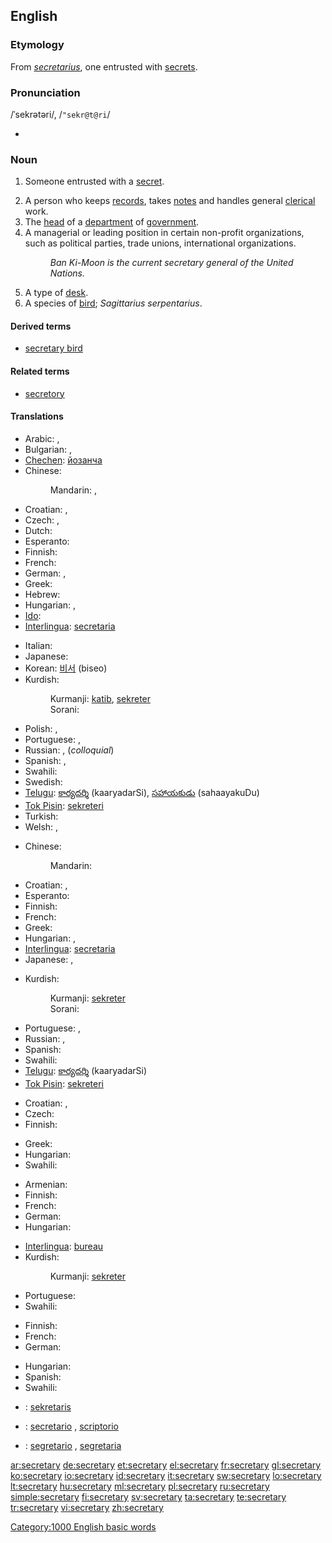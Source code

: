 {{wikipedia|dab=secretary (disambiguation)|secretary}}
==English==

===Etymology===
From {{ML.}} ''[[secretarius]]'', one entrusted with [[secret]]s.

===Pronunciation===
/ˈsekrətəri/, /<tt>"sekr@t@ri</tt>/
* {{audio|en-us-secretary.ogg|Audio (US)}}

===Noun===
{{wikipedia}}
{{en-noun|secretaries}}

# {{obsolete}} Someone entrusted with a [[secret]].
# A person who keeps [[records]], takes [[notes]] and handles general [[clerical]] work.
# The [[head]] of a [[department]] of [[government]].
# A managerial or leading position in certain non-profit organizations, such as political parties, trade unions, international organizations.
#: ''Ban Ki-Moon is the current secretary general of the United Nations.''
# A type of [[desk]].
# A species of [[bird]]; ''Sagittarius serpentarius''.

====Derived terms====
* [[secretary bird]]

====Related terms====
* [[secretory]]

====Translations====
{{trans-top|person keeping records and handling clerical work}}
* Arabic: {{t|ar|سكرتير|m|tr=sikritér|sc=Arab}},  {{t|ar|سكرتيرة|f|tr=sikritéra|sc=Arab}}
* Bulgarian: {{t+|bg|секретар|m|tr=sekretar|sc=Cyrl}},  {{t|bg|секретарка|f|tr=sekretarka|sc=Cyrl}}
* [[Chechen]]: [[йозанча]]
* Chinese:
*: Mandarin: {{t-|cmn|秘書|sc=Hani}},  {{t|cmn|秘书|tr=mìshū|sc=Hani}}
* Croatian: {{t-|hr|tajnik|m|alt=tȃjnīk}}, {{t-|hr|tajnica|f|alt=tȃjnica}}
* Czech: {{t|cs|sekretář|m}},  {{t-|cs|sekretářka|f}}
* Dutch: {{t+|nl|secretaresse|f}}
* Esperanto: {{t-|eo|sekretario|xs=Esperanto}}
* Finnish: {{t-|fi|sihteeri}}
* French: {{t+|fr|secrétaire|m|f}}
* German: {{t+|de|Sekretär|m}},  {{t-|de|Sekretärin|f}}
* Greek: {{t+|el|γραμματέας|m|f|tr=gramatéas|sc=Grek}}
* Hebrew: {{he-translation|מזכיר|mazkir}} {{m}}
* Hungarian: {{t+|hu|titkár}}, {{t+|hu|titkárnő}}
* [[Ido]]: {{t+|io|sekretario|xs=Ido}}
* [[Interlingua]]: [[secretaria]] {{f}}
{{trans-mid}}
* Italian: {{t+|it|segretario|m}}
* Japanese: {{t-|ja|秘書|tr=ひしょ, hisho|sc=Jpan}}
* Korean: [[비서]] (biseo)
* Kurdish:
*: Kurmanji: [[katib]], [[sekreter]]
*: Sorani: {{t|ku|سکرتێر|tr=sikirtaer|sc=ku-Arab}}
* Polish: {{t+|pl|sekretarz|m}},  {{t|pl|sekretarka|f}}
* Portuguese: {{t+|pt|secretário|m}}, {{t+|pt|secretária|f}}
* Russian: {{t+|ru|секретарь|m|f|tr=sekretár’|sc=Cyrl}},  {{t|ru|секретарша|f|tr=sekretárša|sc=Cyrl}} (''colloquial'')
* Spanish: {{t+|es|secretario|m}}, {{t-|es|secretaria|f}}
* Swahili: {{t|sw|karani|xs=Swahili}}
* Swedish: {{t-|sv|sekreterare|c}}
* [[Telugu]]: [[కార్యదర్శి]] (kaaryadarSi), [[సహాయకుడు]] (sahaayakuDu)
* [[Tok Pisin]]: [[sekreteri]]
* Turkish: {{t+|tr|sekreter}}
* Welsh: {{t|cy|ysgrifenydd|m|xs=Welsh}},  {{t|cy|ysgrifenyddes|f|xs=Welsh}}
{{trans-bottom}}

{{trans-top|head of a department of government}}
* Chinese:
*: Mandarin: {{t-|cmn|大臣|tr=dàchén|sc=Hani}}
* Croatian: {{t-|hr|tajnik|m|alt=tȃjnīk}}, {{t-|hr|tajnica|f|alt=tȃjnica}}
* Esperanto: {{t-|eo|sekretario|xs=Esperanto}}
* Finnish: {{t+|fi|ministeri}}
* French: {{t+|fr|secrétaire}}
* Greek: {{t+|el|υπουργός|m|f|tr=ipurgós|sc=Grek}}
* Hungarian: {{t+|hu|miniszter}}, {{t-|hu|államtitkár}}
* [[Interlingua]]: [[secretaria]] {{f}}
* Japanese: {{t+|ja|大臣|tr=だいじん, daijin|sc=Jpan}}, {{t|ja|長官|tr=ちょうかん, chōkan|sc=Jpan}}
{{trans-mid}}
* Kurdish:
*: Kurmanji: [[sekreter]]
*: Sorani: {{t|ku|سکرتێر|tr=sikirtaer|sc=ku-Arab}}
* Portuguese: {{t+|pt|secretário|m}}, {{t+|pt|secretária|f}}
* Russian: {{t+|ru|министр|m|tr=minístr|sc=Cyrl}},  {{t+|ru|секретарь|m|tr=sekretár’|sc=Cyrl}}
* Spanish: {{t+|es|secretario|m}}
* Swahili: {{t|sw|karani|xs=Swahili}}
* [[Telugu]]: [[కార్యదర్శి]] (kaaryadarSi)
* [[Tok Pisin]]: [[sekreteri]]
{{trans-bottom}}

{{trans-top|leading or managerial position in certain organizations}}
* Croatian: {{t-|hr|tajnik|m|alt=tȃjnīk}}, {{t-|hr|tajnica|f|alt=tȃjnica}}
* Czech: {{t-|cs|tajemník|m}}
* Finnish: {{t-|fi|sihteeri}}
{{trans-mid}}
* Greek: {{t+|el|γραμματέας|m|f|tr=gramatéas|sc=Grek}}
* Hungarian: {{t-|hu|főtitkár}}
* Swahili: {{t|sw|karani|xs=Swahili}}
{{trans-bottom}}

{{trans-top|type of desk}}
* Armenian: {{t-|hy|գրասեղան|tr=graseġan|sc=Armn|xs=Armenian}}
* Finnish: {{t+|fi|kirjoituspöytä}}
* French: {{t+|fr|secrétaire}}
* German: {{t-|de|Schreibsekretär|m}}
* Hungarian: {{t-|hu|szekreter}}
{{trans-mid}}
* [[Interlingua]]: [[bureau]]
* Kurdish:
*: Kurmanji: [[sekreter]]
* Portuguese: {{t+|pt|escrivaninha|f}}
* Swahili: {{t|sw|makarani|xs=Swahili}}
{{trans-bottom}}

{{trans-top|sagittarius serpentarius}}
* Finnish: {{t-|fi|sihteeri}}
* French: {{t-|fr|messager serpentaire}}
* German: {{t+|de|Sekretär}}
{{trans-mid}}
* Hungarian: {{t-|hu|kígyászkeselyű}}
* Spanish: {{t-|es|serpentario|m}}
* Swahili: {{t|sw|makarani|xs=Swahili}}
{{trans-bottom}}

{{checktrans-top}}
* {{ttbc|Indonesian}}: [[sekretaris]]
* {{ttbc|Interlingua}}: [[secretario]] {{m}}, [[scriptorio]]
* {{ttbc|Italian}}: [[segretario]] {{m}}, [[segretaria]] {{f}}
{{trans-bottom}}

[[Category:1000 English basic words]]

[[ar:secretary]]
[[de:secretary]]
[[et:secretary]]
[[el:secretary]]
[[fr:secretary]]
[[gl:secretary]]
[[ko:secretary]]
[[io:secretary]]
[[id:secretary]]
[[it:secretary]]
[[sw:secretary]]
[[lo:secretary]]
[[lt:secretary]]
[[hu:secretary]]
[[ml:secretary]]
[[pl:secretary]]
[[ru:secretary]]
[[simple:secretary]]
[[fi:secretary]]
[[sv:secretary]]
[[ta:secretary]]
[[te:secretary]]
[[tr:secretary]]
[[vi:secretary]]
[[zh:secretary]]